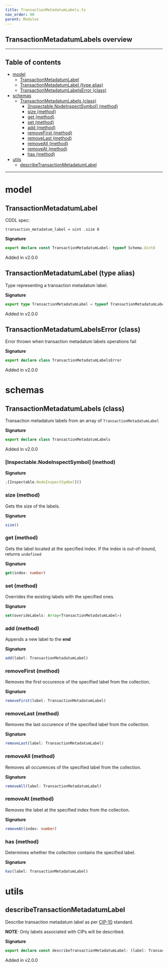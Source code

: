 ```yaml
---
title: TransactionMetadatumLabels.ts
nav_order: 90
parent: Modules
---
```


## TransactionMetadatumLabels overview

---

<h2 className="text-delta">Table of contents</h2>

- [model](#model)
  - [TransactionMetadatumLabel](#transactionmetadatumlabel)
  - [TransactionMetadatumLabel (type alias)](#transactionmetadatumlabel-type-alias)
  - [TransactionMetadatumLabelsError (class)](#transactionmetadatumlabelserror-class)
- [schemas](#schemas)
  - [TransactionMetadatumLabels (class)](#transactionmetadatumlabels-class)
    - [[Inspectable.NodeInspectSymbol] (method)](#inspectablenodeinspectsymbol-method)
    - [size (method)](#size-method)
    - [get (method)](#get-method)
    - [set (method)](#set-method)
    - [add (method)](#add-method)
    - [removeFirst (method)](#removefirst-method)
    - [removeLast (method)](#removelast-method)
    - [removeAll (method)](#removeall-method)
    - [removeAt (method)](#removeat-method)
    - [has (method)](#has-method)
- [utils](#utils)
  - [describeTransactionMetadatumLabel](#describetransactionmetadatumlabel)

---

# model

## TransactionMetadatumLabel

CDDL spec:

```
transaction_metadatum_label = uint .size 8
```

**Signature**

```ts
export declare const TransactionMetadatumLabel: typeof Schema.Uint8
```

Added in v2.0.0

## TransactionMetadatumLabel (type alias)

Type representing a transaction metadatum label.

**Signature**

```ts
export type TransactionMetadatumLabel = typeof TransactionMetadatumLabel.Type
```

Added in v2.0.0

## TransactionMetadatumLabelsError (class)

Error thrown when transaction metadatum labels operations fail

**Signature**

```ts
export declare class TransactionMetadatumLabelsError
```

Added in v2.0.0

# schemas

## TransactionMetadatumLabels (class)

Transaction metadatum labels from an array of `TransactionMetadatumLabel`

**Signature**

```ts
export declare class TransactionMetadatumLabels
```

Added in v2.0.0

### [Inspectable.NodeInspectSymbol] (method)

**Signature**

```ts
;[Inspectable.NodeInspectSymbol]()
```

### size (method)

Gets the size of the labels.

**Signature**

```ts
size()
```

### get (method)

Gets the label located at the specified index. If the index is out-of-bound,
returns `undefined`

**Signature**

```ts
get(index: number)
```

### set (method)

Overrides the existing labels with the specified ones.

**Signature**

```ts
set(overideLabels: Array<TransactionMetadatumLabel>)
```

### add (method)

Appends a new label to the **end**

**Signature**

```ts
add(label: TransactionMetadatumLabel)
```

### removeFirst (method)

Removes the first occurence of the specified label from the collection.

**Signature**

```ts
removeFirst(label: TransactionMetadatumLabel)
```

### removeLast (method)

Removes the last occurence of the specified label from the collection.

**Signature**

```ts
removeLast(label: TransactionMetadatumLabel)
```

### removeAll (method)

Removes all occurences of the specified label from the collection.

**Signature**

```ts
removeAll(label: TransactionMetadatumLabel)
```

### removeAt (method)

Removes the label at the specified index from the collection.

**Signature**

```ts
removeAt(index: number)
```

### has (method)

Determines whether the collection contains the specified label.

**Signature**

```ts
has(label: TransactionMetadatumLabel)
```

# utils

## describeTransactionMetadatumLabel

Describe transaction metadatum label as per
[CIP-10](https://github.com/cardano-foundation/CIPs/blob/master/CIP-0010/registry.json) standard.

**NOTE**: Only labels associated with CIPs will be described.

**Signature**

```ts
export declare const describeTransactionMetadatumLabel: (label: TransactionMetadatumLabel) => string | undefined
```

Added in v2.0.0
